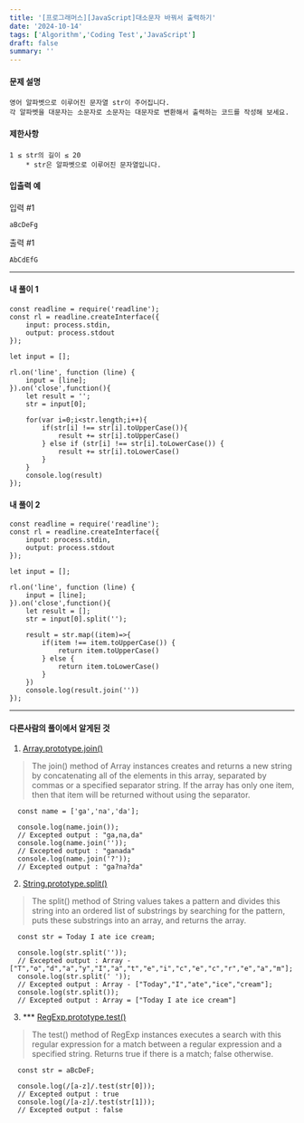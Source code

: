 ```yaml
---
title: '[프로그래머스][JavaScript]대소문자 바꿔서 출력하기'
date: '2024-10-14'
tags: ['Algorithm','Coding Test','JavaScript']
draft: false
summary: ''
---
```

#### 문제 설명
    영어 알파벳으로 이루어진 문자열 str이 주어집니다. 
    각 알파벳을 대문자는 소문자로 소문자는 대문자로 변환해서 출력하는 코드를 작성해 보세요.
#### 제한사항
    1 ≤ str의 길이 ≤ 20
        * str은 알파벳으로 이루어진 문자열입니다.
#### 입출력 예
입력 #1

```aBcDeFg```

출력 #1

```AbCdEfG```

---
#### 내 풀이 1
````
const readline = require('readline');
const rl = readline.createInterface({
    input: process.stdin,
    output: process.stdout
});

let input = [];

rl.on('line', function (line) {
    input = [line];
}).on('close',function(){
    let result = '';
    str = input[0];
    
    for(var i=0;i<str.length;i++){
        if(str[i] !== str[i].toUpperCase()){
            result += str[i].toUpperCase()
        } else if (str[i] !== str[i].toLowerCase()) {
            result += str[i].toLowerCase()
        }
    }
    console.log(result)
});
````
#### 내 풀이 2
````
const readline = require('readline');
const rl = readline.createInterface({
    input: process.stdin,
    output: process.stdout
});

let input = [];

rl.on('line', function (line) {
    input = [line];
}).on('close',function(){
    let result = [];
    str = input[0].split('');
    
    result = str.map((item)=>{
        if(item !== item.toUpperCase()) {
            return item.toUpperCase()
        } else {
            return item.toLowerCase()
        }
    })
    console.log(result.join(''))
});
````
---
#### 다른사람의 풀이에서 알게된 것
1. [Array.prototype.join()](https://developer.mozilla.org/en-US/docs/Web/JavaScript/Reference/Global_Objects/Array/join)

>  The join() method of Array instances creates and returns a new string by concatenating all of the elements in this array, separated by commas or a specified separator string. If the array has only one item, then that item will be returned without using the separator.

```
  const name = ['ga','na','da'];
  
  console.log(name.join());
  // Excepted output : "ga,na,da"
  console.log(name.join(''));
  // Excepted output : "ganada"
  console.log(name.join('?'));
  // Excepted output : "ga?na?da"
```

2. [String.prototype.split()](https://developer.mozilla.org/en-US/docs/Web/JavaScript/Reference/Global_Objects/String/split)

>  The split() method of String values takes a pattern and divides this string into an ordered list of substrings by searching for the pattern, puts these substrings into an array, and returns the array.
> 
```
  const str = Today I ate ice cream;
  
  console.log(str.split(''));
  // Excepted output : Array - ["T","o","d","a","y","I","a","t","e","i","c","e","c","r","e","a","m"];
  console.log(str.split(' '));
  // Excepted output : Array - ["Today","I","ate","ice","cream"];
  console.log(str.split());
  // Excepted output : Array = ["Today I ate ice cream"]
```

3. *** [RegExp.prototype.test()](https://developer.mozilla.org/en-US/docs/Web/JavaScript/Reference/Global_Objects/RegExp/test)
>  The test() method of RegExp instances executes a search with this regular expression for a match between a regular expression and a specified string. Returns true if there is a match; false otherwise.
>
```
  const str = aBcDeF;
  
  console.log(/[a-z]/.test(str[0]));
  // Excepted output : true
  console.log(/[a-z]/.test(str[1]));
  // Excepted output : false

```